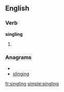 
==English==

===Verb===
'''singling'''

# {{present participle of|[[single]]}}

===Anagrams===
* {{alphagram|ggiilnns}}
* [[slinging#English|slinging]]

[[fr:singling]]
[[simple:singling]]